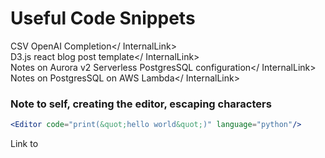 # Useful Code Snippets

<InternalLink href="/wiki/notes/code/completioncsv">CSV OpenAI Completion</ InternalLink>  
<InternalLink href="/wiki/notes/code/d3blogpost">D3.js react blog post template</ InternalLink>   
<InternalLink href="/wiki/notes/code/auroraserverlessv2">Notes on Aurora v2 Serverless PostgresSQL configuration</ InternalLink>  
<InternalLink href="/wiki/notes/code/lambdapostgresql">Notes on PostgresSQL on AWS Lambda</ InternalLink>

### Note to self, creating the editor, escaping characters

```jsx
<Editor code="print(&quot;hello world&quot;)" language="python"/>
```

<Editor code="print(&quot;hello world&quot;)" language="python"/>

Link to <InternalLink href="/wiki/notes/code/escapechars" children="tool to escape characters" />